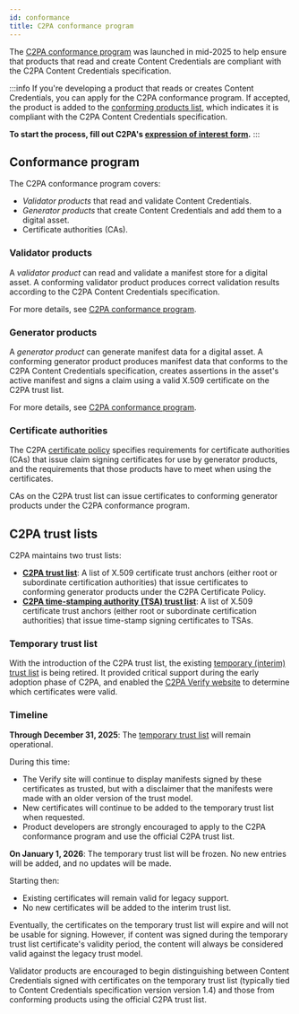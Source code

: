 ```yaml
---
id: conformance
title: C2PA conformance program
---
```


The [C2PA conformance program](https://c2pa.org/conformance) was launched in mid-2025 to help ensure that products that read and create Content Credentials are compliant with the C2PA Content Credentials specification.

:::info
If you're developing a product that reads or creates Content Credentials, you can apply for the C2PA conformance program. If accepted, the product is added to the [conforming products list](https://github.com/c2pa-org/conformance-public/blob/main/conforming-products/conforming-products-list.json#L302), which indicates it is compliant with the C2PA Content Credentials specification.

**To start the process, fill out C2PA's [expression of interest form](https://docs.google.com/forms/d/e/1FAIpQLScERZH5rKfoeSu3y6gGbkllkyeAhmF0G-kXS0eXpb2vR238Rg/viewform).**
:::

## Conformance program

The C2PA conformance program covers:

- _Validator products_ that read and validate Content Credentials.
- _Generator products_ that create Content Credentials and add them to a digital asset.
- Certificate authorities (CAs).

### Validator products

A _validator product_ can read and validate a manifest store for a digital asset.
A conforming validator product produces correct validation results according to the C2PA Content Credentials specification.

For more details, see [C2PA conformance program](https://github.com/c2pa-org/conformance-public/blob/main/docs/current/C2PA%20Conformance%20Program.pdf).

### Generator products

A _generator product_ can generate manifest data for a digital asset. A conforming generator product produces manifest data that conforms to the C2PA Content Credentials specification, creates assertions in the asset's active manifest and signs a claim using a valid X.509 certificate on the C2PA trust list.

For more details, see [C2PA conformance program](https://github.com/c2pa-org/conformance-public/blob/main/docs/current/C2PA%20Conformance%20Program.pdf).

### Certificate authorities

The C2PA [certificate policy](https://github.com/c2pa-org/conformance-public/blob/main/docs/current/C2PA%20Certificate%20Policy.pdf) specifies requirements for certificate authorities (CAs) that issue claim signing certificates for use by generator products, and the requirements that those products have to meet when using the certificates.

CAs on the C2PA trust list can issue certificates to conforming generator products under the C2PA conformance program.

## C2PA trust lists

C2PA maintains two trust lists:

- [**C2PA trust list**](https://github.com/c2pa-org/conformance-public/blob/main/trust-list/C2PA-TRUST-LIST.pem): A list of X.509 certificate trust anchors (either root or subordinate certification authorities) that issue certificates to conforming generator products under the C2PA Certificate Policy.
- [**C2PA time-stamping authority (TSA) trust list**](https://github.com/c2pa-org/conformance-public/blob/main/trust-list/C2PA-TSA-TRUST-LIST.pem): A list of X.509 certificate trust anchors (either root or subordinate certification authorities) that issue time-stamp signing certificates to TSAs.

### Temporary trust list

With the introduction of the C2PA trust list, the existing [temporary (interim) trust list](trust-list.mdx) is being retired. It provided critical support during the early adoption phase of C2PA, and enabled the [C2PA Verify website](https://contentcredentials.org/verify) to determine which certificates were valid.

### Timeline

**Through December 31, 2025**: The [temporary trust list](trust-list.mdx) will remain operational.

During this time:

- The Verify site will continue to display manifests signed by these certificates as trusted, but with a disclaimer that the manifests were made with an older version of the trust model.
- New certificates will continue to be added to the temporary trust list when requested.
- Product developers are strongly encouraged to apply to the C2PA conformance program and use the official C2PA trust list.

**On January 1, 2026**: The temporary trust list will be frozen. No new entries will be added, and no updates will be made.

Starting then:

- Existing certificates will remain valid for legacy support.
- No new certificates will be added to the interim trust list.

Eventually, the certificates on the temporary trust list will expire and will not be usable for signing. However, if content was signed during the temporary trust list certificate's validity period, the content will always be considered valid against the legacy trust model.

Validator products are encouraged to begin distinguishing between Content Credentials signed with certificates on the temporary trust list (typically tied to Content Credentials specification version version 1.4) and those from conforming products using the official C2PA trust list.
